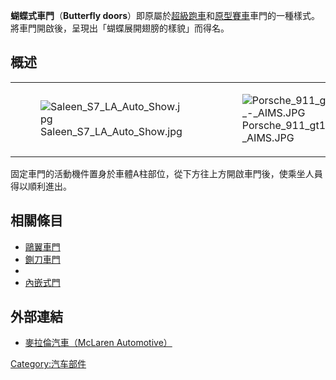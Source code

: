 '''蝴蝶式車門'''（'''Butterfly doors'''）即原屬於[[超級跑車|超級跑車]]和[[原型賽車|原型賽車]]車門的一種樣式。將車門開啟後，呈現出「蝴蝶展開翅膀的樣貌」而得名。

== 概述 ==
{|align="center"
|[[File:Saleen_S7_LA_Auto_Show.jpg|right]]
|[[File:Porsche_911_gt1_-_AIMS.JPG|thumb]]
|[[Image:1996_McLaren_F1_open.jpg|right]]
|}
固定車門的活動機件置身於車體A柱部位，從下方往上方開啟車門後，使乘坐人員得以順利進出。

== 相關條目 ==
*[[鷗翼車門|鷗翼車門]]
*[[鍘刀車門|鍘刀車門]] 
*{{link-en|自殺式車門|suicide door}}
*[[內嵌式門|內嵌式門]] 

== 外部連結 ==
*[https://web.archive.org/web/20081204025453/http://www.mclarenautomotive.com/ 麥拉倫汽車（McLaren Automotive）] 

{{Tech-stub}}
{{零件與附件}}

[[Category:汽车部件|Category:汽车部件]]